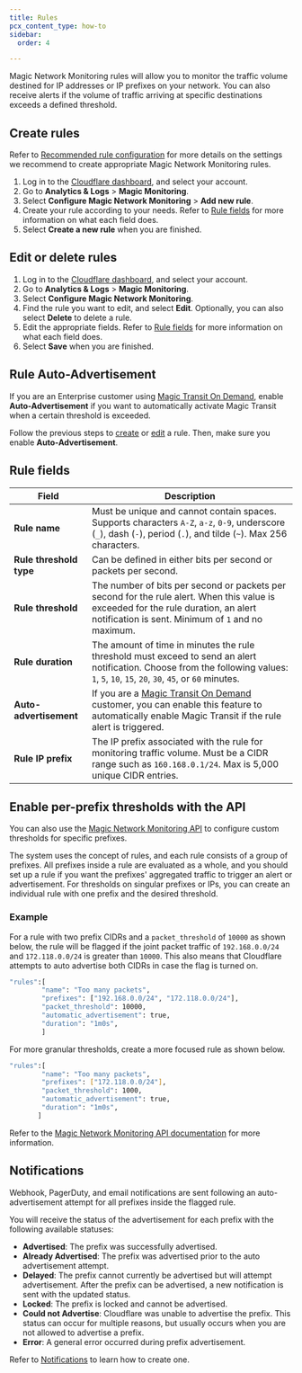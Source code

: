 ```yaml
---
title: Rules
pcx_content_type: how-to
sidebar:
  order: 4

---
```


Magic Network Monitoring rules will allow you to monitor the traffic volume destined for IP addresses or IP prefixes on your network. You can also receive alerts if the volume of traffic arriving at specific destinations exceeds a defined threshold.

## Create rules

Refer to [Recommended rule configuration](/magic-network-monitoring/rules/recommended-rule-configuration/) for more details on the settings we recommend to create appropriate Magic Network Monitoring rules.

1. Log in to the [Cloudflare dashboard](https://dash.cloudflare.com/login), and select your account.
2. Go to **Analytics & Logs** > **Magic Monitoring**.
3. Select **Configure Magic Network Monitoring** > **Add new rule**.
4. Create your rule according to your needs. Refer to [Rule fields](#rule-fields) for more information on what each field does.
5. Select **Create a new rule** when you are finished.

## Edit or delete rules

1. Log in to the [Cloudflare dashboard](https://dash.cloudflare.com/login), and select your account.
2. Go to **Analytics & Logs** > **Magic Monitoring**.
3. Select **Configure Magic Network Monitoring**.
4. Find the rule you want to edit, and select **Edit**. Optionally, you can also select **Delete** to delete a rule.
5. Edit the appropriate fields. Refer to [Rule fields](#rule-fields) for more information on what each field does.
6. Select **Save** when you are finished.

## Rule Auto-Advertisement

If you are an Enterprise customer using [Magic Transit On Demand](/magic-transit/on-demand), enable **Auto-Advertisement** if you want to automatically activate Magic Transit when a certain threshold is exceeded.

Follow the previous steps to [create](#create-rules) or [edit](#edit-or-delete-rules) a rule. Then, make sure you enable **Auto-Advertisement**.

## Rule fields

| Field  									| Description |
| ----------------------- | ----------- |
| **Rule name** 					| Must be unique and cannot contain spaces. Supports characters `A-Z`, `a-z`, `0-9`, underscore (`_`), dash (`-`), period (`.`), and tilde (`~`).  Max 256 characters. |
| **Rule threshold type** | Can be defined in either bits per second or packets per second. |
| **Rule threshold**  		| The number of bits per second or packets per second for the rule alert. When this value is exceeded for the rule duration, an alert notification is sent. Minimum of `1` and no maximum. |
| **Rule duration**  			| The amount of time in minutes the rule threshold must exceed to send an alert notification. Choose from the following values: `1`, `5`, `10`, `15`, `20`, `30`, `45`, or `60` minutes. |
| **Auto-advertisement**  | If you are a [Magic Transit On Demand](/magic-transit/on-demand) customer, you can enable this feature to automatically enable Magic Transit if the rule alert is triggered.|
| **Rule IP prefix** 			| The IP prefix associated with the rule for monitoring traffic volume. Must be a CIDR range such as `160.168.0.1/24`. Max is 5,000 unique CIDR entries.                                   |

## Enable per-prefix thresholds with the API

You can also use the [Magic Network Monitoring API](/api/operations/magic-network-monitoring-rules-list-rules) to configure custom thresholds for specific prefixes.

The system uses the concept of rules, and each rule consists of a group of prefixes. All prefixes inside a rule are evaluated as a whole, and you should set up a rule if you want the prefixes' aggregated traffic to trigger an alert or advertisement. For thresholds on singular prefixes or IPs, you can create an individual rule with one prefix and the desired threshold.

### Example

For a rule with two prefix CIDRs and a `packet_threshold` of `10000` as shown below, the rule will be flagged if the joint packet traffic of `192.168.0.0/24` and `172.118.0.0/24` is greater than `10000`. This also means that Cloudflare attempts to auto advertise both CIDRs in case the flag is turned on.

```bash
"rules":[
        "name": "Too many packets",
        "prefixes": ["192.168.0.0/24", "172.118.0.0/24"],
        "packet_threshold": 10000,
        "automatic_advertisement": true,
        "duration": "1m0s",
        ]
```

For more granular thresholds, create a more focused rule as shown below.

```bash
"rules":[
        "name": "Too many packets",
        "prefixes": ["172.118.0.0/24"],
        "packet_threshold": 1000,
        "automatic_advertisement": true,
        "duration": "1m0s",
       ]
```

Refer to the [Magic Network Monitoring API documentation](/api/operations/magic-network-monitoring-rules-list-rules) for more information.

## Notifications

Webhook, PagerDuty, and email notifications are sent following an auto-advertisement attempt for all prefixes inside the flagged rule.

You will receive the status of the advertisement for each prefix with the following available statuses:

- **Advertised**: The prefix was successfully advertised.
- **Already Advertised**: The prefix was advertised prior to the auto advertisement attempt.
- **Delayed**: The prefix cannot currently be advertised but will attempt advertisement. After the prefix can be advertised, a new notification is sent with the updated status.
- **Locked**: The prefix is locked and cannot be advertised.
- **Could not Advertise**: Cloudflare was unable to advertise the prefix. This status can occur for multiple reasons, but usually occurs when you are not allowed to advertise a prefix.
- **Error**: A general error occurred during prefix advertisement.

Refer to [Notifications](/magic-network-monitoring/notifications/) to learn how to create one.

